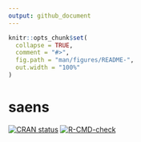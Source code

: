 ```yaml
---
output: github_document
---
```


```r
knitr::opts_chunk$set(
  collapse = TRUE,
  comment = "#>",
  fig.path = "man/figures/README-",
  out.width = "100%"
)
```

# saens

<!-- badges: start -->
[![CRAN status](https://www.r-pkg.org/badges/version/saens)](https://CRAN.R-project.org/package=saens)
[![R-CMD-check](https://github.com/Alfrzlp/sae-ns/actions/workflows/R-CMD-check.yaml/badge.svg)](https://github.com/Alfrzlp/sae-ns/actions/workflows/R-CMD-check.yaml)
<!-- badges: end -->


